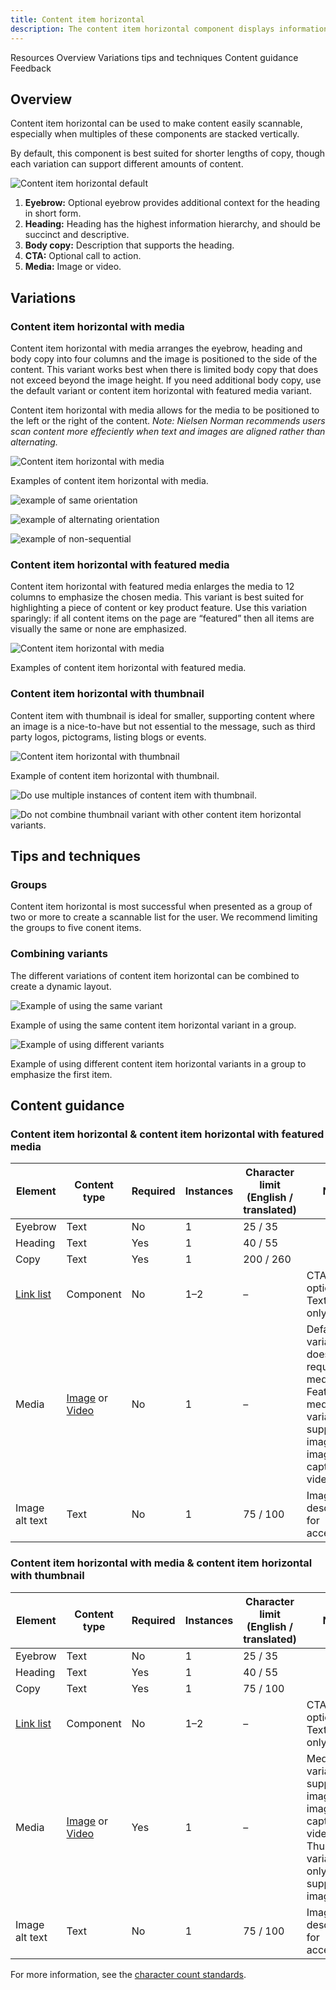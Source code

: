 ```yaml
---
title: Content item horizontal
description: The content item horizontal component displays information in a horizontal orientation.
---
```



<ComponentDescription name="Content item horizontal" type="layout" />

<AnchorLinks>

<AnchorLink>Resources</AnchorLink>
<AnchorLink>Overview</AnchorLink>
<AnchorLink>Variations</AnchorLink>
<AnchorLink>tips and techniques</AnchorLink>
<AnchorLink>Content guidance</AnchorLink>
<AnchorLink>Feedback</AnchorLink>

</AnchorLinks>

<ResourceLinks name="Content item horizontal" type="layout" />

## Overview

Content item horizontal can be used to make content easily scannable, especially when multiples of these components are stacked vertically. 

By default, this component is best suited for shorter lengths of copy, though each variation can support different amounts of content.

![Content item horizontal default](../../images/component/content-item-horizontal/content-item-horiz-default.png)

1. **Eyebrow:** Optional eyebrow provides additional context for the heading in short form.
2. **Heading:** Heading has the highest information hierarchy, and should be succinct and descriptive.
3. **Body copy:** Description that supports the heading.
4. **CTA:** Optional call to action.
5. **Media:** Image or video.

## Variations

### Content item horizontal with media

Content item horizontal with media arranges the eyebrow, heading and body copy into four columns and the image is positioned to the side of the content. This variant works best when there is limited body copy that does not exceed beyond the image height. If you need additional body copy, use the default variant or content item horizontal with featured media variant.

Content item horizontal with media allows for the media to be positioned to the left or the right of the content.
_Note: Nielsen Norman recommends users scan content more effeciently when text and images are aligned rather than alternating._

![Content item horizontal with media](../../images/component/content-item-horizontal/content-item-horiz-media.png)

<Caption>
  Examples of content item horizontal with media.
</Caption>

<DoDontRow>
<DoDont type="do" caption="Do use multiple instances in the same orientation to create scannable list." >

![example of same orientation](../../images/component/content-item-horizontal/cih-media-do-1.png)

</DoDont>
<DoDont type="do" caption="Do use the alternating orientations to create a dynamic layout.">

![example of alternating orientation](../../images/component/content-item-horizontal/cih-media-do-2.png)

</DoDont>
<DoDont type="dont" caption="Don’t use the alternating image in a non-sequential way ie: right, left, left.">

![example of non-sequential](../../images/component/content-item-horizontal/cih-media-dont.png)

</DoDont>
</DoDontRow>

### Content item horizontal with featured media

Content item horizontal with featured media enlarges the media to 12 columns to emphasize the chosen media. This variant is best suited for highlighting a piece of content or key product feature. Use this variation sparingly: if all content items on the page are “featured” then all items are visually the same or none are emphasized.

![Content item horizontal with media](../../images/component/content-item-horizontal/content-item-horiz-media.png)

<Caption>
  Examples of content item horizontal with featured media.
</Caption>

### Content item horizontal with thumbnail

Content item with thumbnail is ideal for smaller, supporting content where an image is a nice-to-have but not essential to the message, such as third party logos, pictograms, listing blogs or events.

![Content item horizontal with thumbnail](../../images/component/content-item-horizontal/content-item-horiz-thumbnail.png)

<Caption>Example of content item horizontal with thumbnail.</Caption>

<DoDontRow>
  <DoDont type="do" caption="Do use multiple instances of the content item horizontal with thumbnail to create a scannable list.">

![Do use multiple instances of content item with thumbnail.](../../images/component/content-item-horizontal/cih-thumb-do.png)

  </DoDont>
  <DoDont type="dont" caption="Don’t combine the content item horizontal with thumbnail with another content item horizontal variant.">

![Do not combine thumbnail variant with other content item horizontal variants.](../../images/component/content-item-horizontal/cih-thumb-dont.png)

  </DoDont>
</DoDontRow>

## Tips and techniques

### Groups

Content item horizontal is most successful when presented as a group of two or more to create a scannable list for the user. We recommend limiting the groups to five conent items.

### Combining variants

The different variations of content item horizontal can be combined to create a dynamic layout.

<Row>

<Column colMd={4} colLg={6}>

![Example of using the same variant](../../images/component/content-item-horizontal/cih-tips-tricks-single.png)

<Caption>
  Example of using the same content item horizontal variant in a group.
</Caption>

</Column>

<Column colMd={4} colLg={6}>

![Example of using different variants](../../images/component/content-item-horizontal/cih-tips-tricks-mix.png)

<Caption>
  Example of using different content item horizontal variants in a group to emphasize the first item.
</Caption>

</Column>

</Row>

## Content guidance

### Content item horizontal & content item horizontal with featured media

| Element                                                                | Content type                                                                                                                       | Required | Instances | Character limit <br/>(English / translated) | Notes                                                                                                                                           |
| ---------------------------------------------------------------------- | ---------------------------------------------------------------------------------------------------------------------------------- | -------- | --------- | ------------------------------------------- | ----------------------------------------------------------------------------------------------------------------------------------------------- |
| Eyebrow                                                                | Text                                                                                                                               | No       | 1         | 25 / 35                                     |                                                                                                                                                 |
| Heading                                                                | Text                                                                                                                               | Yes      | 1         | 40 / 55                                     |                                                                                                                                                 |
| Copy                                                                   | Text                                                                                                                               | Yes      | 1         | 200 / 260                                   |                                                                                                                                                 |
| [Link list](https://www.ibm.com/standards/carbon/components/link-list) | Component                                                                                                                          | No       | 1–2     | –                                           | CTA is optional. Text style only.                                                                    |
| Media                                                                  | [Image](https://www.ibm.com/standards/carbon/components/images/) or [Video](https://www.ibm.com/standards/carbon/components/video) | No       | 1         | –                                           | Default variation does not require media. Featured media variation supports image, image with caption, and video.|
| Image alt text                                                         | Text                                                                                                                               | No       | 1         | 75 / 100                                    | Image description for accessibility.                                                                                                            |

### Content item horizontal with media & content item horizontal with thumbnail

| Element                                                                | Content type                                                                                                                       | Required | Instances | Character limit <br/>(English / translated) | Notes                                                                                                                                           |
| ---------------------------------------------------------------------- | ---------------------------------------------------------------------------------------------------------------------------------- | -------- | --------- | ------------------------------------------- | ----------------------------------------------------------------------------------------------------------------------------------------------- |
| Eyebrow                                                                | Text                                                                                                                               | No       | 1         | 25 / 35                                     |                                                                                                                                                 |
| Heading                                                                | Text                                                                                                                               | Yes      | 1         | 40 / 55                                     |                                                                                                                                                 |
| Copy                                                                   | Text                                                                                                                               | Yes      | 1         | 75 / 100                                   |                                                                                                                                                 |
| [Link list](https://www.ibm.com/standards/carbon/components/link-list) | Component                                                                                                                          | No       | 1–2     | –                                           | CTA is optional. Text style only.                                                                    |
| Media                                                                  | [Image](https://www.ibm.com/standards/carbon/components/images/) or [Video](https://www.ibm.com/standards/carbon/components/video) | Yes       | 1         | –                                           | Media variation supports image, image with caption, and video. Thumbnail variation only supports image. |
| Image alt text                                                         | Text                                                                                                                               | No       | 1         | 75 / 100                                    | Image description for accessibility.                                                                                                            |

For more information, see the [character count standards](https://www.ibm.com/standards/carbon/guidelines/content#character-count-standards).

<ComponentFooter name="Content item horizontal" type="layout" />
